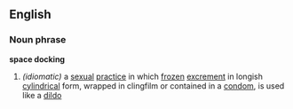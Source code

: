 ==English==
===Noun phrase===
'''space docking'''
#''(idiomatic)'' a [[sexual]] [[practice]] in which [[frozen]] [[excrement]] in longish [[cylindrical]] form, wrapped in clingfilm or contained in a [[condom]], is used like a [[dildo]]